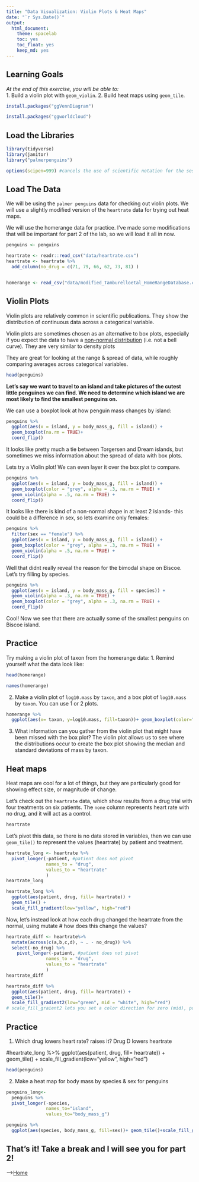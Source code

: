 ```yaml
---
title: "Data Visualization: Violin Plots & Heat Maps"
date: "`r Sys.Date()`"
output:
  html_document: 
    theme: spacelab
    toc: yes
    toc_float: yes
    keep_md: yes
---
```


## Learning Goals
*At the end of this exercise, you will be able to:*    
1. Build a violin plot with `geom_violin`.
2. Build heat maps using `geom_tile`.
```r
install.packages("ggVennDiagram")
```

```r
install.packages("ggworldcloud")
```


## Load the Libraries
```r
library(tidyverse)
library(janitor)
library("palmerpenguins")

options(scipen=999) #cancels the use of scientific notation for the session


```

## Load The Data

We will be using the `palmer penguins` data for checking out violin plots.
We will use a slightly modified version of the `heartrate` data for trying out heat maps.

We will use the homerange data for practice. I've made some modifications that will be important for part 2 of the lab, so we will load it all in now.
```r

penguins <- penguins

heartrate <- readr::read_csv("data/heartrate.csv")
heartrate <- heartrate %>%
  add_column(no_drug = c(71, 79, 66, 62, 73, 81) )


homerange <- read_csv("data/modified_Tamburelloetal_HomeRangeDatabase.csv")
```

## Violin Plots

  Violin plots are relatively common in scientific publications. They show 
the distribution of continuous data across a categorical variable.

  Violin plots are sometimes chosen as an alternative to box plots, especially if you expect the data to have a [non-normal distribution](https://en.wikipedia.org/wiki/Normal_distribution) (i.e. not a bell curve). They are very similar to density plots 
  
  They are great for looking at the range & spread of data, while roughly comparing averages across categorical variables.

```r
head(penguins)
```


**Let's say we want to travel to an island and take pictures of the cutest little penguines we can find. We need to determine which island we are most likely to find the smallest penguins on.**

We can use a boxplot look at how penguin mass changes by island:
```r
penguins %>% 
  ggplot(aes(x = island, y = body_mass_g, fill = island)) +
  geom_boxplot(na.rm = TRUE)+
  coord_flip()
```

It looks like pretty much a tie between Torgersen and Dream islands, but sometimes we miss information about the spread of data with box plots. 

Lets try a Violin plot! We can even layer it over the box plot to compare.
```r
penguins %>% 
  ggplot(aes(x = island, y = body_mass_g, fill = island)) +
  geom_boxplot(color = "grey", alpha = .3, na.rm = TRUE) +
  geom_violin(alpha = .5, na.rm = TRUE) +
  coord_flip()
```

It looks like there is kind of a non-normal shape in at least 2 islands- 
this could be a difference in sex, so lets examine only females:
```r
penguins %>% 
  filter(sex == "female") %>% 
  ggplot(aes(x = island, y = body_mass_g, fill = island)) +
  geom_boxplot(color = "grey", alpha = .3, na.rm = TRUE) +
  geom_violin(alpha = .5, na.rm = TRUE) +
  coord_flip()
```
Well that didnt really reveal the reason for the bimodal shape on Biscoe. 
Let's try filling by species.
```r
penguins %>% 
  ggplot(aes(x = island, y = body_mass_g, fill = species)) +
  geom_violin(alpha = .3, na.rm = TRUE) +
  geom_boxplot(color = "grey", alpha = .3, na.rm = TRUE) +
  coord_flip()
```


Cool! Now we see that there are actually some of the smallest penguins on Biscoe island. 

## Practice

Try making a violin plot of taxon from the homerange data:
 1. Remind yourself what the data look like:

```r
head(homerange)
```
```r
names(homerange)
```

  2. Make a violin plot of `log10.mass` by `taxon`, and a box plot of `log10.mass` by `taxon`. You can use 1 or 2 plots.
```r
homerange %>% 
  ggplot(aes(x= taxon, y=log10.mass, fill=taxon))+ geom_boxplot(color="black", alpha= .3, na.rm = T)+geom_violin(alpha=.5, na.rm=T)+coord_flip()+labs(title = "Mass by Taxon")
```

3. What information can you gather from the violin plot that might have been missed with the box plot?
The violin plot allows us to see where the distributions occur to create the box plot showing the median and standard deviations of mass by taxon. 

## Heat maps

Heat maps are cool for a lot of things, but they are particularly good for showing effect size, or magnitude of change.

Let's check out the `heartrate` data, which show results from a drug trial with four treatments on six patients. The `none` column represents heart rate with no drug, and it will act as a control.  
```r
heartrate
```

Let's pivot this data, so there is no data stored in variables, then we can use `geom_tile()` to represent the values (heartrate) by patient and treatment. 
```r
heartrate_long <- heartrate %>% 
  pivot_longer(-patient, #patient does not pivot
               names_to = "drug", 
               values_to = "heartrate"
               )
heartrate_long
```

```r
heartrate_long %>%
  ggplot(aes(patient, drug, fill= heartrate)) + 
  geom_tile() +
  scale_fill_gradient(low="yellow", high="red")
```

Now, let's instead look at how each drug changed the heartrate from the normal, using mutate # how does this change the values?
```r
heartrate_diff <- heartrate%>%
  mutate(across(c(a,b,c,d), ~ . - no_drug)) %>% 
  select(-no_drug) %>% 
    pivot_longer(-patient, #patient does not pivot
               names_to = "drug", 
               values_to = "heartrate"
               ) 
heartrate_diff
```

```r
heartrate_diff %>% 
  ggplot(aes(patient, drug, fill= heartrate)) + 
  geom_tile()+
  scale_fill_gradient2(low="green", mid = "white", high="red")
# scale_fill_graient2 lets you set a color direction for zero (mid), positive (high), and negative (low)
```


## Practice
  1. Which drug lowers heart rate? raises it?
Drug D lowers heartrate

#heartrate_long %>%
  ggplot(aes(patient, drug, fill= heartrate)) + 
  geom_tile() +
  scale_fill_gradient(low="yellow", high="red")
```r
head(penguins)
```
  
  2. Make a heat map for body mass by species & sex for penguins
```r
penguins_long<-
  penguins %>% 
  pivot_longer(-species,
               names_to="island",
               values_to="body_mass_g")
```



```r
penguins %>% 
  ggplot(aes(species, body_mass_g, fill=sex))+ geom_tile()+scale_fill_gradient(low="purple", high="blue")
```







## That's it! Take a break and I will see you for part 2!  

-->[Home](https://jmledford3115.github.io/datascibiol/)





